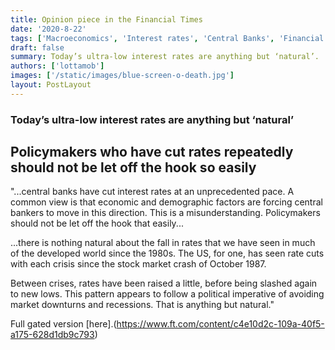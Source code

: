 ```yaml
---
title: Opinion piece in the Financial Times
date: '2020-8-22'
tags: ['Macroeconomics', 'Interest rates', 'Central Banks', 'Financial repression', 'Monetary History']
draft: false
summary: Today’s ultra-low interest rates are anything but ‘natural’.
authors: ['lottamob']
images: ['/static/images/blue-screen-o-death.jpg']
layout: PostLayout
---
```

### Today’s ultra-low interest rates are anything but ‘natural’
## Policymakers who have cut rates repeatedly should not be let off the hook so easily

"...central banks have cut interest rates at an unprecedented pace. A common view is that economic and demographic factors are forcing central bankers to move in this direction. This is a misunderstanding. Policymakers should not be let off the hook that easily...

...there is nothing natural about the fall in rates that we have seen in much of the developed world since the 1980s. The US, for one, has seen rate cuts with each crisis since the stock market crash of October 1987.

Between crises, rates have been raised a little, before being slashed again to new lows. This pattern appears to follow a political imperative of avoiding market downturns and recessions. That is anything but natural."

Full gated version [here].(https://www.ft.com/content/c4e10d2c-109a-40f5-a175-628d1db9c793)

